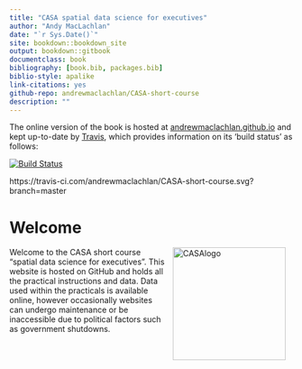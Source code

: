 ```yaml
--- 
title: "CASA spatial data science for executives"
author: "Andy MacLachlan"
date: "`r Sys.Date()`"
site: bookdown::bookdown_site
output: bookdown::gitbook
documentclass: book
bibliography: [book.bib, packages.bib]
biblio-style: apalike
link-citations: yes
github-repo: andrewmaclachlan/CASA-short-course
description: ""
---
```


The online version of the book is hosted at [andrewmaclachlan.github.io](https://andrewmaclachlan.github.io/CASA0005repo/) and kept up-to-date by [Travis](https://travis-ci.com/andrewmaclachlan/CASA-short-course), which provides information on its 'build status' as follows:

[![Build Status](https://travis-ci.com/andrewmaclachlan/CASA-short-course.svg?branch=master
)](https://travis-ci.com/andrewmaclachlan/CASA-short-course)

https://travis-ci.com/andrewmaclachlan/CASA-short-course.svg?branch=master

# Welcome {-}

<a href="https://www.ucl.ac.uk/bartlett/casa/"><img src="general_images/casa_logo.jpg" height="200" alt="CASAlogo" align="right" style="margin: 0 1em 0 1em" /></a>

Welcome to the CASA short course "spatial data science for executives". This website is hosted on GitHub and holds all the practical instructions and data. Data used within the practicals is available online, however occasionally websites can undergo maintenance or be inaccessible due to political factors such as government shutdowns.  


